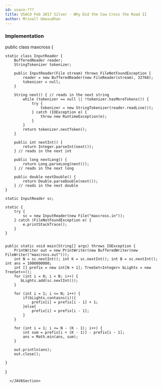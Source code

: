```yaml
---
id: usaco-???
title: USACO Feb 2017 Silver - Why Did the Cow Cross the Road II
author: Mrinall Umasudhan
---
```


### Implementation

<LanguageSection>
	<JAVASection>

public class maxcross {

    static class InputReader {
        BufferedReader reader;
        StringTokenizer tokenizer;

        public InputReader(File stream) throws FileNotFoundException {
            reader = new BufferedReader(new FileReader(stream), 32768);
            tokenizer = null;
        }

        String next() { // reads in the next string
            while (tokenizer == null || !tokenizer.hasMoreTokens()) {
                try {
                    tokenizer = new StringTokenizer(reader.readLine());
                } catch (IOException e) {
                    throw new RuntimeException(e);
                }
            }
            return tokenizer.nextToken();
        }

        public int nextInt() {
            return Integer.parseInt(next());
        } // reads in the next int

        public long nextLong() {
            return Long.parseLong(next());
        } // reads in the next long

        public double nextDouble() {
            return Double.parseDouble(next());
        } // reads in the next double
    }

    static InputReader sc;

    static {
        try {
            sc = new InputReader(new File("maxcross.in"));
        } catch (FileNotFoundException e) {
            e.printStackTrace();
        }
    }


    public static void main(String[] args) throws IOException {
        PrintWriter out = new PrintWriter(new BufferedWriter(new FileWriter("maxcross.out")));
        int N = sc.nextInt(); int K = sc.nextInt(); int B = sc.nextInt(); int ans = 1000000000;
        int [] prefix = new int[N + 1]; TreeSet<Integer> bLights = new TreeSet<>();
        for (int i = 0; i < B; i++) {
           bLights.add(sc.nextInt());
        }

        for (int i = 1; i <= N; i++) {
            if(bLights.contains(i)){
                prefix[i] = prefix[i - 1] + 1;
            }else{
                prefix[i] = prefix[i - 1];
            }
        }

        for (int i = 1; i <= N - (K - 1); i++) {
            int sum = prefix[i + (K - 1)] - prefix[i - 1];
            ans = Math.min(ans, sum);
        }
        
        out.println(ans);
        out.close();

    }
}

      </JAVASection>
</LanguageSection>


